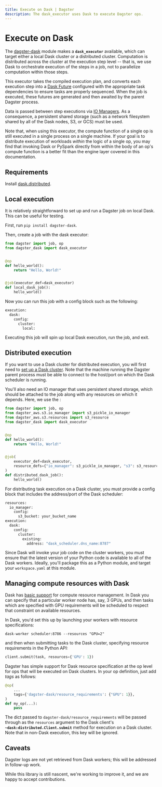 ```yaml
---
title: Execute on Dask | Dagster
description: The dask_executor uses Dask to execute Dagster ops.
---
```


# Execute on Dask

The [dagster-dask](https://github.com/dagster-io/dagster/tree/master/python_modules/libraries/dagster-dask) module makes a **`dask_executor`** available, which can target either a local Dask cluster or a distributed cluster. Computation is distributed across the cluster at the execution step level -- that is, we use Dask to orchestrate execution of the steps in a job, not to parallelize computation within those steps.

This executor takes the compiled execution plan, and converts each execution step into a [Dask Future](https://docs.dask.org/en/latest/futures.html) configured with the appropriate task dependencies to ensure tasks are properly sequenced. When the job is executed, these futures are generated and then awaited by the parent Dagster process.

Data is passed between step executions via [IO Managers](/concepts/io-management/io-managers). As a consequence, a persistent shared storage (such as a network filesystem shared by all of the Dask nodes, S3, or GCS) must be used.

Note that, when using this executor, the compute function of a single op is still executed in a single process on a single machine. If your goal is to distribute execution of workloads _within_ the logic of a single op, you may find that invoking Dask or PySpark directly from within the body of an op's compute function is a better fit than the engine layer covered in this documentation.

## Requirements

Install [dask.distributed](https://distributed.readthedocs.io/en/latest/install.html).

## Local execution

It is relatively straightforward to set up and run a Dagster job on local Dask. This can be useful for testing.

First, run `pip install dagster-dask`.

Then, create a job with the dask executor:

```python file=/deploying/dask_hello_world.py startafter=start_local_job_marker endbefore=end_local_job_marker
from dagster import job, op
from dagster_dask import dask_executor


@op
def hello_world():
    return "Hello, World!"


@job(executor_def=dask_executor)
def local_dask_job():
    hello_world()
```

Now you can run this job with a config block such as the following:

```python file=/deploying/dask_hello_world.yaml
execution:
  dask:
    config:
      cluster:
        local:
```

Executing this job will spin up local Dask execution, run the job, and exit.

## Distributed execution

If you want to use a Dask cluster for distributed execution, you will first need to [set up a Dask cluster](https://distributed.readthedocs.io/en/latest/quickstart.html#setup-dask-distributed-the-hard-way). Note that the machine running the Dagster parent process must be able to connect to the host/port on which the Dask scheduler is running.

You'll also need an IO manager that uses persistent shared storage, which should be attached to the job along with any resources on which it depends. Here, we use the <PyObject module="dagster_aws.s3" object="s3_pickle_io_manager"/>:

```python file=/deploying/dask_hello_world_distributed.py startafter=start_distributed_job_marker endbefore=end_distributed_job_marker
from dagster import job, op
from dagster_aws.s3.io_manager import s3_pickle_io_manager
from dagster_aws.s3.resources import s3_resource
from dagster_dask import dask_executor


@op
def hello_world():
    return "Hello, World!"


@job(
    executor_def=dask_executor,
    resource_defs={"io_manager": s3_pickle_io_manager, "s3": s3_resource},
)
def distributed_dask_job():
    hello_world()
```

For distributing task execution on a Dask cluster, you must provide a config block that includes the address/port of the Dask scheduler:

```python file=/deploying/dask_remote.yaml
resources:
  io_manager:
    config:
      s3_bucket: your_bucket_name
execution:
  dask:
    config:
      cluster:
        existing:
          address: "dask_scheduler.dns_name:8787"
```

Since Dask will invoke your job code on the cluster workers, you must ensure that the latest version of your Python code is available to all of the Dask workers. Ideally, you'll package this as a Python module, and target your `workspace.yaml` at this module.

## Managing compute resources with Dask

Dask has [basic support](https://distributed.dask.org/en/latest/resources.html) for compute resource management. In Dask you can specify that a particular worker node has, say, 3 GPUs, and then tasks which are specified with GPU requirements will be scheduled to respect that constraint on available resources.

In Dask, you'd set this up by launching your workers with resource specifications:

```shell
dask-worker scheduler:8786 --resources "GPU=2"
```

and then when submitting tasks to the Dask cluster, specifying resource requirements in the Python API:

```python
client.submit(task, resources={'GPU': 1})
```

Dagster has simple support for Dask resource specification at the op level for ops that will be executed on Dask clusters. In your op definition, just add _tags_ as follows:

```python
@op(
    ...
    tags={'dagster-dask/resource_requirements': {"GPU": 1}},
)
def my_op(...):
    pass
```

The dict passed to `dagster-dask/resource_requirements` will be passed through as the `resources` argument to the Dask client's **`~dask:distributed.Client.submit`** method for execution on a Dask cluster. Note that in non-Dask execution, this key will be ignored.

## Caveats

Dagster logs are not yet retrieved from Dask workers; this will be addressed in follow-up work.

While this library is still nascent, we're working to improve it, and we are happy to accept contributions.
